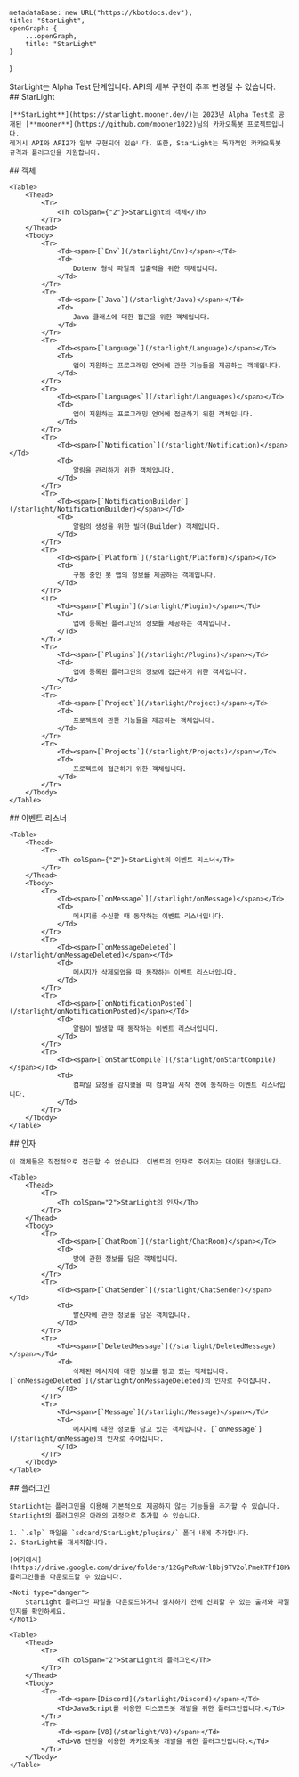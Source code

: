 
    metadataBase: new URL("https://kbotdocs.dev"),
    title: "StarLight",
    openGraph: {
        ...openGraph,
        title: "StarLight"
    }
}

<Section>
    <Noti type="info">
        StarLight는 Alpha Test 단계입니다. API의 세부 구현이 추후 변경될 수 있습니다.
    </Noti>
</Section>
<Section>
    ## StarLight

    [**StarLight**](https://starlight.mooner.dev/)는 2023년 Alpha Test로 공개된 [**mooner**](https://github.com/mooner1022)님의 카카오톡봇 프로젝트입니다.
    레거시 API와 API2가 일부 구현되어 있습니다. 또한, StarLight는 독자적인 카카오톡봇 규격과 플러그인을 지원합니다.
</Section>
<Section>
    ## 객체

    <Table>
        <Thead>
            <Tr>
                <Th colSpan={"2"}>StarLight의 객체</Th>
            </Tr>
        </Thead>
        <Tbody>
            <Tr>
                <Td><span>[`Env`](/starlight/Env)</span></Td>
                <Td>
                    Dotenv 형식 파일의 입출력을 위한 객체입니다.
                </Td>
            </Tr>
            <Tr>
                <Td><span>[`Java`](/starlight/Java)</span></Td>
                <Td>
                    Java 클래스에 대한 접근을 위한 객체입니다.
                </Td>
            </Tr>
            <Tr>
                <Td><span>[`Language`](/starlight/Language)</span></Td>
                <Td>
                    앱이 지원하는 프로그래밍 언어에 관한 기능들을 제공하는 객체입니다.
                </Td>
            </Tr>
            <Tr>
                <Td><span>[`Languages`](/starlight/Languages)</span></Td>
                <Td>
                    앱이 지원하는 프로그래밍 언어에 접근하기 위한 객체입니다.
                </Td>
            </Tr>
            <Tr>
                <Td><span>[`Notification`](/starlight/Notification)</span></Td>
                <Td>
                    알림을 관리하기 위한 객체입니다.
                </Td>
            </Tr>
            <Tr>
                <Td><span>[`NotificationBuilder`](/starlight/NotificationBuilder)</span></Td>
                <Td>
                    알림의 생성을 위한 빌더(Builder) 객체입니다.
                </Td>
            </Tr>
            <Tr>
                <Td><span>[`Platform`](/starlight/Platform)</span></Td>
                <Td>
                    구동 중인 봇 앱의 정보를 제공하는 객체입니다.
                </Td>
            </Tr>
            <Tr>
                <Td><span>[`Plugin`](/starlight/Plugin)</span></Td>
                <Td>
                    앱에 등록된 플러그인의 정보를 제공하는 객체입니다.
                </Td>
            </Tr>
            <Tr>
                <Td><span>[`Plugins`](/starlight/Plugins)</span></Td>
                <Td>
                    앱에 등록된 플러그인의 정보에 접근하기 위한 객체입니다.
                </Td>
            </Tr>
            <Tr>
                <Td><span>[`Project`](/starlight/Project)</span></Td>
                <Td>
                    프로젝트에 관한 기능들을 제공하는 객체입니다.
                </Td>
            </Tr>
            <Tr>
                <Td><span>[`Projects`](/starlight/Projects)</span></Td>
                <Td>
                    프로젝트에 접근하기 위한 객체입니다.
                </Td>
            </Tr>
        </Tbody>
    </Table>
</Section>
<Section>
    ## 이벤트 리스너

    <Table>
        <Thead>
            <Tr>
                <Th colSpan={"2"}>StarLight의 이벤트 리스너</Th>
            </Tr>
        </Thead>
        <Tbody>
            <Tr>
                <Td><span>[`onMessage`](/starlight/onMessage)</span></Td>
                <Td>
                    메시지를 수신할 때 동작하는 이벤트 리스너입니다.
                </Td>
            </Tr>
            <Tr>
                <Td><span>[`onMessageDeleted`](/starlight/onMessageDeleted)</span></Td>
                <Td>
                    메시지가 삭제되었을 때 동작하는 이벤트 리스너입니다.
                </Td>
            </Tr>
            <Tr>
                <Td><span>[`onNotificationPosted`](/starlight/onNotificationPosted)</span></Td>
                <Td>
                    알림이 발생할 때 동작하는 이벤트 리스너입니다.
                </Td>
            </Tr>
            <Tr>
                <Td><span>[`onStartCompile`](/starlight/onStartCompile)</span></Td>
                <Td>
                    컴파일 요청을 감지했을 때 컴파일 시작 전에 동작하는 이벤트 리스너입니다.
                </Td>
            </Tr>
        </Tbody>
    </Table>
</Section>
<Section>
    ## 인자

    이 객체들은 직접적으로 접근할 수 없습니다. 이벤트의 인자로 주어지는 데이터 형태입니다.

    <Table>
        <Thead>
            <Tr>
                <Th colSpan="2">StarLight의 인자</Th>
            </Tr>
        </Thead>
        <Tbody>
            <Tr>
                <Td><span>[`ChatRoom`](/starlight/ChatRoom)</span></Td>
                <Td>
                    방에 관한 정보를 담은 객체입니다.
                </Td>
            </Tr>
            <Tr>
                <Td><span>[`ChatSender`](/starlight/ChatSender)</span></Td>
                <Td>
                    발신자에 관한 정보를 담은 객체입니다.
                </Td>
            </Tr>
            <Tr>
                <Td><span>[`DeletedMessage`](/starlight/DeletedMessage)</span></Td>
                <Td>
                    삭제된 메시지에 대한 정보를 담고 있는 객체입니다. [`onMessageDeleted`](/starlight/onMessageDeleted)의 인자로 주어집니다.
                </Td>
            </Tr>
            <Tr>
                <Td><span>[`Message`](/starlight/Message)</span></Td>
                <Td>
                    메시지에 대한 정보를 담고 있는 객체입니다. [`onMessage`](/starlight/onMessage)의 인자로 주어집니다.
                </Td>
            </Tr>
        </Tbody>
    </Table>
</Section>
<Section>
    ## 플러그인

    StarLight는 플러그인을 이용해 기본적으로 제공하지 않는 기능들을 추가할 수 있습니다. StarLight의 플러그인은 아래의 과정으로 추가할 수 있습니다.

    1. `.slp` 파일을 `sdcard/StarLight/plugins/` 폴더 내에 추가합니다.
    2. StarLight를 재시작합니다.

    [여기에서](https://drive.google.com/drive/folders/12GgPeRxWrlBbj9TV2olPmeKTPfI8KW0i) 플러그인들을 다운로드할 수 있습니다.

    <Noti type="danger">
        StarLight 플러그인 파일을 다운로드하거나 설치하기 전에 신뢰할 수 있는 출처와 파일인지를 확인하세요.
    </Noti>

    <Table>
        <Thead>
            <Tr>
                <Th colSpan="2">StarLight의 플러그인</Th>
            </Tr>
        </Thead>
        <Tbody>
            <Tr>
                <Td><span>[Discord](/starlight/Discord)</span></Td>
                <Td>JavaScript를 이용한 디스코드봇 개발을 위한 플러그인입니다.</Td>
            </Tr>
            <Tr>
                <Td><span>[V8](/starlight/V8)</span></Td>
                <Td>V8 엔진을 이용한 카카오톡봇 개발을 위한 플러그인입니다.</Td>
            </Tr>
        </Tbody>
    </Table>
</Section>
